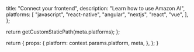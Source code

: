 
  title: "Connect your frontend",
  description:
    "Learn how to use Amazon AI",
  platforms: [
    "javascript",
    "react-native",
    "angular",
    "nextjs",
    "react",
    "vue",
  ],
};

  return getCustomStaticPath(meta.platforms);
};

  return {
    props: {
      platform: context.params.platform,
      meta,
    },
  };
}
